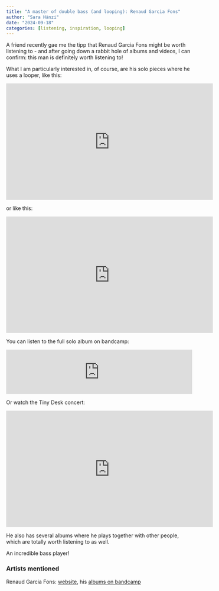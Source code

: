 ```yaml
---
title: "A master of double bass (and looping): Renaud Garcia Fons"
author: "Sara Hänzi"
date: "2024-09-18"
categories: [listening, inspiration, looping]
---
```


A friend recently gae me the tipp that Renaud Garcia Fons might be worth listening to - and after going down a rabbit hole of albums and videos, I can confirm: this man is definitely worth listening to!

What I am particularly interested in, of course, are his solo pieces where he uses a looper, like this:

<iframe width="560" height="315" src="https://www.youtube.com/embed/M1zE2ArcXWo?si=7lbHJ4LuBp1vaS3T" title="YouTube video player" frameborder="0" allow="accelerometer; autoplay; clipboard-write; encrypted-media; gyroscope; picture-in-picture; web-share" allowfullscreen></iframe>

or like this:

<iframe width="560" height="315" src="https://www.youtube.com/embed/qnMkqv6H3pA?si=m5SdOe8-MUXa784D" title="YouTube video player" frameborder="0" allow="accelerometer; autoplay; clipboard-write; encrypted-media; gyroscope; picture-in-picture; web-share" allowfullscreen></iframe>

You can listen to the full solo album on bandcamp:

<iframe style="border: 0; width: 100%; height: 120px;" src="https://bandcamp.com/EmbeddedPlayer/album=479687862/size=large/bgcol=ffffff/linkcol=0687f5/tracklist=false/artwork=small/transparent=true/" seamless><a href="https://renaudgarcia-fons.bandcamp.com/album/solo-the-marcevol-concert">Solo - The Marcevol Concert by Renaud Garcia-Fons</a></iframe>

Or watch the Tiny Desk concert:

<iframe width="560" height="315" src="https://www.youtube.com/embed/2ZNKLUHeJtg?si=ZLQTnJq4kcwmYhrd" title="YouTube video player" frameborder="0" allow="accelerometer; autoplay; clipboard-write; encrypted-media; gyroscope; picture-in-picture; web-share" allowfullscreen></iframe>

He also has several albums where he plays together with other people, which are totally worth listening to as well.

An incredible bass player!

### Artists mentioned

Renaud Garcia Fons: [website](https://renaudgarciafons.com/index.php/en/), his [albums on bandcamp](https://renaudgarcia-fons.bandcamp.com)